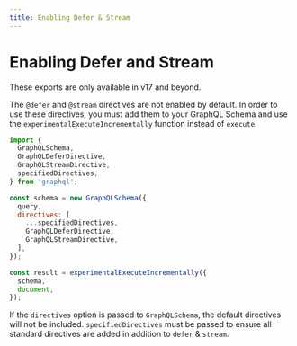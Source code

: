 ```yaml
---
title: Enabling Defer & Stream
---
```


# Enabling Defer and Stream

 
<Callout type="info" emoji="ℹ️">
  These exports are only available in v17 and beyond.
</Callout>

The `@defer` and `@stream` directives are not enabled by default.
In order to use these directives, you must add them to your GraphQL Schema and
use the `experimentalExecuteIncrementally` function instead of `execute`.

```js
import {
  GraphQLSchema,
  GraphQLDeferDirective,
  GraphQLStreamDirective,
  specifiedDirectives,
} from 'graphql';

const schema = new GraphQLSchema({
  query,
  directives: [
    ...specifiedDirectives,
    GraphQLDeferDirective,
    GraphQLStreamDirective,
  ],
});

const result = experimentalExecuteIncrementally({
  schema,
  document,
});
```

If the `directives` option is passed to `GraphQLSchema`, the default directives will not be included. `specifiedDirectives` must be passed to ensure all standard directives are added in addition to `defer` & `stream`.
